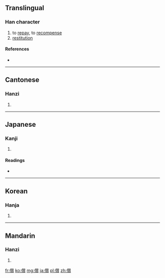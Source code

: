 {{also|偿}}
==Translingual==

===Han character===
{{Han char|rn=9|rad=人|as=15|sn=17|four=2928<sub>6</sub>|canj=人火月金 (OFBC)|ids=⿰[[亻]][[賞]]}}

# to [[repay]], to [[recompense]]
# [[restitution]]

====References====
* {{Han ref|kx=0120.120|dkj=01245|dj=0254.100|hdz=10234.020|uh=511F|ud=20767|bh=C076|bd=49270}}

----

==Cantonese==

===Hanzi===
{{yue-hanzi|jyut=|y=seung4|sim=偿}}

# {{defn|Cantonese|sort=人15}}

----

==Japanese==

===Kanji===
{{ja-kanji|grade=c|rs=人15}}

# {{defn|Japanese|sort=人15}}

====Readings====
* {{ja-readings|on=[[しょう]] (shō)|kun=[[つぐなう]] (tsugunau), [[つぐない]] (tsugunai)}}

----

==Korean==

===Hanja===
{{ko-hanja|hangeul=상|rv=sang|mr=sang}}

# {{defn|Korean|sort=人15}}

----

==Mandarin==

===Hanzi===
{{cmn-hanzi|sim=偿|pin=[[cháng]] ([[chang2]]), [[chú]] ([[chu2]])|wg=ch'ang<sup>2</sup>, ch'u<sup>2</sup>}}

# {{defn|Mandarin|sort=人15}}

[[fr:償]]
[[ko:償]]
[[mg:償]]
[[ja:償]]
[[pl:償]]
[[zh:償]]